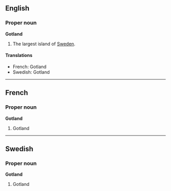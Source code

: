 ==English==
===Proper noun===
'''Gotland'''
{{wikipedia}}

#The largest island of [[Sweden]].

====Translations====
*French: Gotland
*Swedish: Gotland

----
==French==
===Proper noun===
'''Gotland'''

#Gotland
----
==Swedish==
===Proper noun===
'''Gotland'''
#Gotland